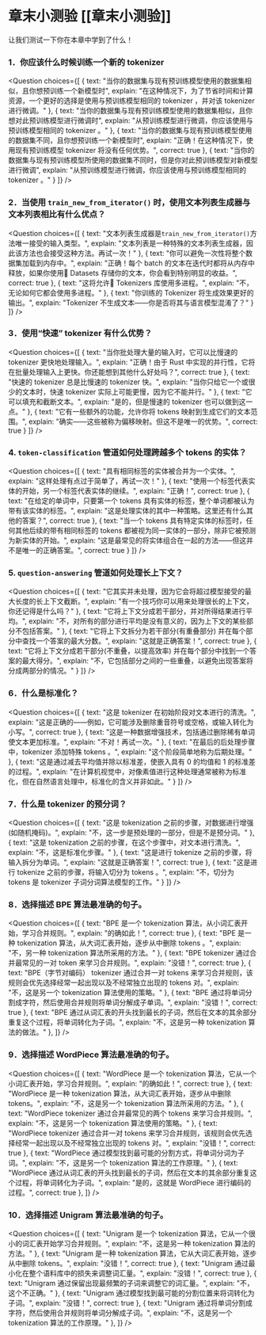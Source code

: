 <!-- DISABLE-FRONTMATTER-SECTIONS -->

# 章末小测验 [[章末小测验]]

<CourseFloatingBanner
    chapter={6}
    classNames="absolute z-10 right-0 top-0"
/>

让我们测试一下你在本章中学到了什么！

### 1．你应该什么时候训练一个新的 tokenizer 
<Question
	choices={[
		{
			text: "当你的数据集与现有预训练模型使用的数据集相似，且你想预训练一个新模型时",
			explain: "在这种情况下，为了节省时间和计算资源，一个更好的选择是使用与预训练模型相同的 tokenizer ，并对该 tokenizer 进行微调。"
		},
		{
			text: "当你的数据集与现有预训练模型使用的数据集相似，且你想对此预训练模型进行微调时",
			explain: "从预训练模型进行微调，你应该使用与预训练模型相同的 tokenizer 。"
		},
		{
			text: "当你的数据集与现有预训练模型使用的数据集不同，且你想预训练一个新模型时",
			explain: "正确！在这种情况下，使用现有预训练模型 tokenizer 将没有任何优势。",
            correct: true
		},
        {
			text: "当你的数据集与现有预训练模型所使用的数据集不同时，但是你对此预训练模型对新模型进行微调",
			explain: "从预训练模型进行微调，你应该使用与预训练模型相同的 tokenizer 。"
		}
	]}
/>

### 2．当使用 `train_new_from_iterator()` 时，使用文本列表生成器与文本列表相比有什么优点？
<Question
	choices={[
		{
			text: "文本列表生成器是`train_new_from_iterator()`方法唯一接受的输入类型。",
			explain: "文本列表是一种特殊的文本列表生成器，因此该方法也会接受这种方法。再试一次！"
		},
		{
			text: "你可以避免一次性将整个数据集加载到内存中。",
			explain: "正确！每个 batch 的文本在迭代时都将从内存中释放，如果你使用🤗 Datasets 存储你的文本，你会看到特别明显的收益。",
			correct: true
		},
		{
			text: "这将允许🤗 Tokenizers 库使用多进程。",
			explain: "不，无论如何它都会使用多进程。"
		},
        {
			text: "你训练的 Tokenizer 将生成效果更好的输出。",
			explain: "Tokenizer 不生成文本——你是否将其与语言模型混淆了？"
		}
	]}
/>

### 3．使用“快速” tokenizer 有什么优势？

<Question
	choices={[
		{
			text: "当你批处理大量的输入时，它可以比慢速的 tokenizer 更快地处理输入。",
			explain: "正确！由于 Rust 中实现的并行性，它将在批量处理输入上更快。你还能想到其他什么好处吗？",
			correct: true
		},
		{
			text: "快速的 tokenizer 总是比慢速的 tokenizer 快。",
			explain: "当你只给它一个或很少的文本时，快速 tokenizer 实际上可能更慢，因为它不能并行。"
		},
		{
			text: "它可以填充和截断文本。",
			explain: "是的，但是慢速的 tokenizer 也可以做到这一点。"
		},
        {
			text: "它有一些额外的功能，允许你将 tokens 映射到生成它们的文本范围。",
			explain: "确实——这些被称为偏移映射。但这不是唯一的优势。",
			correct: true
		}
	]}
/>

### 4. `token-classification` 管道如何处理跨越多个 tokens 的实体？
<Question
	choices={[
		{
			text: "具有相同标签的实体被合并为一个实体。",
			explain: "这样处理有点过于简单了，再试一次！"
		},
		{
			text: "使用一个标签代表实体的开始，另一个标签代表实体的继续。",
			explain: "正确！",
			correct: true
		},
		{
			text: "在给定的单词中，只要第一个 tokens 具有实体的标签，整个单词都被认为带有该实体的标签。",
			explain: "这是处理实体的其中一种策略。这里还有什么其他的答案？",
			correct: true
		},
        {
			text: "当一个 tokens 具有特定实体的标签时，任何其他后续的带有相同标签的 tokens 都被视为同一实体的一部分，除非它被预测为新实体的开始。",
			explain: "这是最常见的将实体组合在一起的方法——但这并不是唯一的正确答案。",
			correct: true
		}
	]}
/>

### 5. `question-answering` 管道如何处理长上下文？
<Question
	choices={[
		{
			text: "它其实并未处理，因为它会将超过模型接受的最大长度的长上下文截断。",
			explain: "有一个技巧你可以用来处理很长的上下文，你还记得是什么吗？"
		},
		{
			text: "它将上下文分成若干部分，并对所得结果进行平均。",
			explain: "不，对所有的部分进行平均是没有意义的，因为上下文的某些部分不包括答案。"
		},
		{
			text: "它将上下文拆分为若干部分(有重叠部分) 并在每个部分中查找一个答案的最大分数。",
			explain: "这就是正确答案！",
			correct: true
		},
        {
			text: "它将上下文分成若干部分(不重叠，以提高效率) 并在每个部分中找到一个答案的最大得分。",
			explain: "不，它包括部分之间的一些重叠，以避免出现答案将分成两部分的情况。"
		}
	]}
/>

### 6．什么是标准化？
<Question
	choices={[
		{
			text: "这是 tokenizer 在初始阶段对文本进行的清洗。",
			explain: "这是正确的——例如，它可能涉及删除重音符号或空格，或输入转化为小写。",
			correct: true
		},
		{
			text: "这是一种数据增强技术，包括通过删除稀有单词使文本更加标准。",
			explain: "不对！再试一次。"
		},
		{
			text: "在最后的后处理步骤中，tokenizer 添加特殊 tokens 。",
			explain: "这个阶段简单地称为后期处理。"
		},
        {
			text: "这是通过减去平均值并除以标准差，使嵌入具有 0 的均值和 1 的标准差的过程。",
			explain: "在计算机视觉中，对像素值进行这种处理通常被称为标准化，但在自然语言处理中，标准化的含义并非如此。"
		}
	]}
/>

### 7．什么是 tokenizer 的预分词？
<Question
	choices={[
		{
			text: "这是 tokenization 之前的步骤，对数据进行增强(如随机掩码)。",
			explain: "不，这一步是预处理的一部分，但是不是预分词。"
		},
		{
			text: "这是 tokenization 之前的步骤，在这个步骤中，对文本进行清洗。",
			explain: "不，这是标准化步骤。"
		},
		{
			text: "这是进行 tokenize 之前的步骤，将输入拆分为单词。",
			explain: "这就是正确答案！",
			correct: true
		},
        {
			text: "这是进行 tokenize 之前的步骤，将输入切分为 tokens 。",
			explain: "不，切分为 tokens 是 tokenizer 子词分词算法模型的工作。"
		}
	]}
/>

### 8．选择描述 BPE 算法最准确的句子。
<Question
	choices={[
		{
			text: "BPE 是一个 tokenization 算法，从小词汇表开始，学习合并规则。",
			explain: "的确如此！",
			correct: true
		},
		{
			text: "BPE 是一种 tokenization 算法，从大词汇表开始，逐步从中删除 tokens 。",
			explain: "不，另一种 tokenization 算法所采用的方法。"
		},
		{
			text: "BPE tokenizer 通过合并最常见的一对 token 来学习合并规则。",
			explain: "没错！",
			correct: true
		},
		{
			text: "BPE（字节对编码） tokenizer 通过合并一对 tokens 来学习合并规则，该规则会优先选择经常一起出现以及不经常独立出现的 tokens 对。",
			explain: "不，这是另一个 tokenization 算法使用的策略。"
		},
		{
			text: "BPE 通过将单词分割成字符，然后使用合并规则将单词分解成子单词。",
			explain: "没错！",
			correct: true
		},
		{
			text: "BPE 通过从词汇表的开头找到最长的子词，然后在文本的其余部分重复这个过程，将单词转化为子词。",
			explain: "不，这是另一种 tokenization 算法的做法。"
		},
	]}
/>

### 9．选择描述 WordPiece 算法最准确的句子。
<Question
	choices={[
		{
			text: "WordPiece 是一个 tokenization 算法，它从一个小词汇表开始，学习合并规则。",
			explain: "的确如此！",
			correct: true
		},
		{
			text: "WordPiece 是一种 tokenization 算法，从大词汇表开始，逐步从中删除 tokens。",
			explain: "不，这是另一个 tokenization 算法所采用的方法。"
		},
		{
			text: "WordPiece tokenizer 通过合并最常见的两个 tokens 来学习合并规则。",
			explain: "不，这是另一个 tokenization 算法使用的策略。"
		},
		{
			text: "WordPiece tokenizer 通过合并一对 tokens 来学习合并规则，该规则会优先选择经常一起出现以及不经常独立出现的 tokens 对。",
			explain: "没错！",
			correct: true
		},
		{
			text: "WordPiece 通过模型找到最可能的分割方式，将单词分词为子词。",
			explain: "不，这是另一个 tokenization 算法的工作原理。"
		},
		{
			text: "WordPiece 通过从词汇表的开头找到最长的子词，然后在文本的其余部分重复这个过程，将单词转化为子词。",
			explain: "是的，这就是 WordPiece 进行编码的过程。",
			correct: true
		},
	]}
/>

### 10．选择描述 Unigram 算法最准确的句子。
<Question
	choices={[
		{
			text: "Unigram 是一个 tokenization 算法，它从一个很小的词汇表开始学习合并规则。",
			explain: "不，这是另一种 tokenization 算法的方法。"
		},
		{
			text: "Unigram 是一种 tokenization 算法，它从大词汇表开始，逐步从中删除 tokens。",
			explain: "没错！",
			correct: true
		},
		{
			text: "Unigram 通过最小化在整个语料库中的损失来调整词汇量。",
			explain: "没错！",
			correct: true
		},
		{
			text: "Unigram 通过保留出现最频繁的子词来调整它的词汇量。",
			explain: "不，这个不正确。"
		},
		{
			text: "Unigram 通过模型找到最可能的分割位置来将词转化为子词。",
			explain: "没错！",
			correct: true
		},
		{
			text: "Unigram 通过将单词分割成字符，然后使用合并规则将单词分解成子词。",
			explain: "不，这是另一个 tokenization 算法的工作原理。"
		},
	]}
/>
